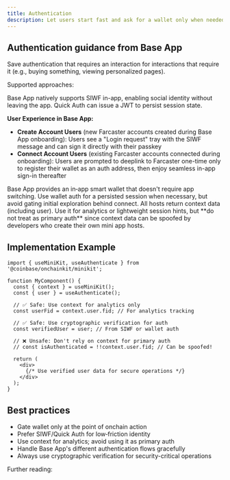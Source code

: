 ```yaml
---
title: Authentication
description: Let users start fast and ask for a wallet only when needed
---
```


## Authentication guidance from Base App

<Warning>
Save authentication that requires an interaction for interactions that require it (e.g., buying something, viewing personalized pages).
</Warning>

Supported approaches:

<Tabs>
<Tab title="Sign In with Farcaster / Quick Auth">
Base App natively supports SIWF in-app, enabling social identity without leaving the app. Quick Auth can issue a JWT to persist session state.

**User Experience in Base App:**
- **Create Account Users** (new Farcaster accounts created during Base App onboarding): Users see a "Login request" tray with the SIWF message and can sign it directly with their passkey
- **Connect Account Users** (existing Farcaster accounts connected during onboarding): Users are prompted to deeplink to Farcaster one-time only to register their wallet as an auth address, then enjoy seamless in-app sign-in thereafter
</Tab>

<Tab title="Wallet Auth">
Base App provides an in‑app smart wallet that doesn't require app switching. Use wallet auth for a persisted session when necessary, but avoid gating initial exploration behind connect.
</Tab>

<Tab title="Context Data">
All hosts return context data (including user). Use it for analytics or lightweight session hints, but **do not treat as primary auth** since context data can be spoofed by developers who create their own mini app hosts.
</Tab>
</Tabs>

## Implementation Example

```tsx App.tsx
import { useMiniKit, useAuthenticate } from '@coinbase/onchainkit/minikit';

function MyComponent() {
  const { context } = useMiniKit();
  const { user } = useAuthenticate();

  // ✅ Safe: Use context for analytics only
  const userFid = context.user.fid; // For analytics tracking
  
  // ✅ Safe: Use cryptographic verification for auth
  const verifiedUser = user; // From SIWF or wallet auth
  
  // ❌ Unsafe: Don't rely on context for primary auth
  // const isAuthenticated = !!context.user.fid; // Can be spoofed!
  
  return (
    <div>
      {/* Use verified user data for secure operations */}
    </div>
  );
}
```

## Best practices

- Gate wallet only at the point of onchain action
- Prefer SIWF/Quick Auth for low‑friction identity
- Use context for analytics; avoid using it as primary auth
- Handle Base App's different authentication flows gracefully
- Always use cryptographic verification for security-critical operations

Further reading:

<CardGroup cols={2}>
  <Card title="useAuthenticate" icon="book-open" href="/mini-apps/technical-reference/minikit/hooks/useAuthenticate" />
  <Card title="Provider & Initialization" icon="cog" href="/mini-apps/technical-reference/minikit/provider-and-initialization" />
</CardGroup>



